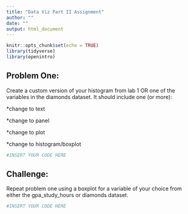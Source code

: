 ```yaml
---
title: "Data Viz Part II Assignment"
author: ""
date: ""
output: html_document
---
```


```r
knitr::opts_chunk$set(echo = TRUE)
library(tidyverse)
library(openintro)
```

## Problem One: 
Create a custom version of your histogram from lab 1 OR one of the variables in the diamonds dataset. It should include one (or more): 

*change to text

*change to panel

*change to plot

*change to histogram/boxplot

```r
#INSERT YOUR CODE HERE
```


## Challenge:
Repeat problem one using a boxplot for a variable of your choice from either the gpa_study_hours or diamonds dataset.
```r
#INSERT YOUR CODE HERE
```